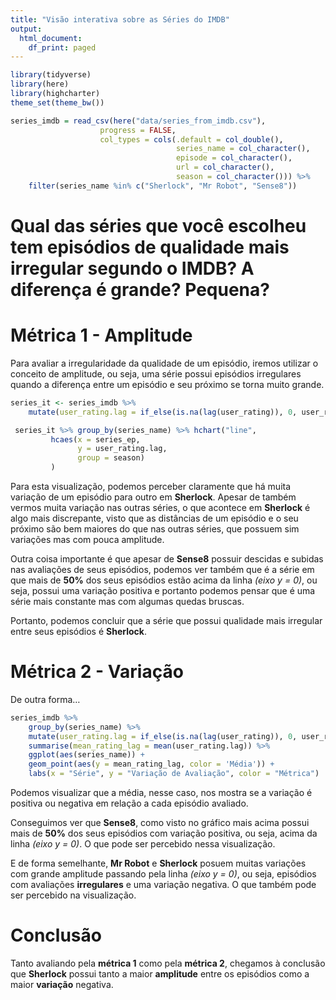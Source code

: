 ```yaml
---
title: "Visão interativa sobre as Séries do IMDB"
output:
  html_document:
    df_print: paged
---
```


```r
library(tidyverse)
library(here)
library(highcharter)
theme_set(theme_bw())
```

```r

series_imdb = read_csv(here("data/series_from_imdb.csv"), 
                    progress = FALSE,
                    col_types = cols(.default = col_double(), 
                                     series_name = col_character(), 
                                     episode = col_character(), 
                                     url = col_character(),
                                     season = col_character())) %>% 
    filter(series_name %in% c("Sherlock", "Mr Robot", "Sense8"))

```

# Qual das séries que você escolheu tem episódios de qualidade mais irregular segundo o IMDB? A diferença é grande? Pequena?

# Métrica 1 - Amplitude

Para avaliar a irregularidade da qualidade de um episódio, iremos utilizar o conceito de amplitude, ou seja, uma série possui episódios irregulares quando a diferença entre um episódio e seu próximo se torna muito grande.

```r

series_it <- series_imdb %>%
    mutate(user_rating.lag = if_else(is.na(lag(user_rating)), 0, user_rating - lag(user_rating)))

 series_it %>% group_by(series_name) %>% hchart("line",
         hcaes(x = series_ep, 
               y = user_rating.lag, 
               group = season)
         )

```

Para esta visualização, podemos perceber claramente que há muita variação de um episódio para outro em __Sherlock__. Apesar de também vermos muita variação nas outras séries, o que acontece em __Sherlock__ é algo mais discrepante, visto que as distâncias de um episódio e o seu próximo são bem maiores do que nas outras séries, que possuem sim variações mas com pouca amplitude. 

Outra coisa importante é que apesar de __Sense8__ possuir descidas e subidas nas avaliações de seus episódios, podemos ver também que é a série em que mais de __50%__ dos seus episódios estão acima da linha _(eixo y = 0)_, ou seja, possui uma variação positiva e portanto podemos pensar que é uma série mais constante mas com algumas quedas bruscas.

Portanto, podemos concluir que a série que possui qualidade mais irregular entre seus episódios é __Sherlock__.

# Métrica 2 - Variação

De outra forma...

```r

series_imdb %>%
    group_by(series_name) %>%
    mutate(user_rating.lag = if_else(is.na(lag(user_rating)), 0, user_rating - lag(user_rating))) %>%
    summarise(mean_rating_lag = mean(user_rating.lag)) %>%
    ggplot(aes(series_name)) +
    geom_point(aes(y = mean_rating_lag, color = 'Média')) +
    labs(x = "Série", y = "Variação de Avaliação", color = "Métrica")

```

Podemos visualizar que a média, nesse caso, nos mostra se a variação é positiva ou negativa em relação a cada episódio avaliado. 

Conseguimos ver que __Sense8__, como visto no gráfico mais acima possui mais de __50%__ dos seus episódios com variação positiva, ou seja, acima da linha _(eixo y = 0)_. O que pode ser percebido nessa visualização.

E de forma semelhante, __Mr Robot__ e __Sherlock__ posuem muitas variações com grande amplitude passando pela linha _(eixo y = 0)_, ou seja, episódios com avaliações __irregulares__ e uma variação negativa. O que também pode ser percebido na visualização.

# Conclusão

Tanto avaliando pela __métrica 1__ como pela __métrica 2__, chegamos à conclusão que __Sherlock__ possui tanto a maior __amplitude__ entre os episódios como a maior __variação__ negativa.